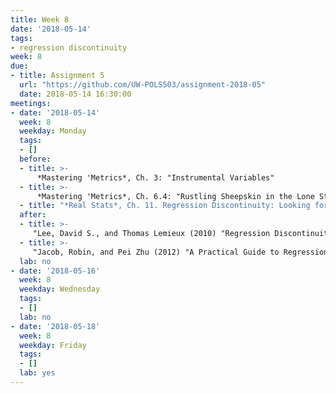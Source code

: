 ```yaml
---
title: Week 8
date: '2018-05-14'
tags:
- regression discontinuity
week: 8
due:
- title: Assignment 5
  url: "https://github.com/UW-POLS503/assignment-2018-05"
  date: 2018-05-14 16:30:00
meetings:
- date: '2018-05-14'
  week: 8
  weekday: Monday
  tags:
  - []
  before: 
  - title: >-
      *Mastering 'Metrics*, Ch. 3: "Instrumental Variables"
  - title: >-
      *Mastering 'Metrics*, Ch. 6.4: "Rustling Sheepskin in the Lone Star State"
  - title: "*Real Stats*, Ch. 11. Regression Discontinuity: Looking for Jumps in Data"
  after:
  - title: >-
     "Lee, David S., and Thomas Lemieux (2010) "Regression Discontinuity Designs in Economics", *Journal of Economic Literature* [DOI:10.1257/jel.48.2.281](https://dx.doi.org/10.1257/jel.48.2.281)"
  - title: >-
     "Jacob, Robin, and Pei Zhu (2012) "A Practical Guide to Regression Discontinuity" [URL](https://www.mdrc.org/sites/default/files/regression_discontinuity_full.pdf)"
  lab: no
- date: '2018-05-16'
  week: 8
  weekday: Wednesday
  tags:
  - []
  lab: no
- date: '2018-05-18'
  week: 8
  weekday: Friday
  tags:
  - []
  lab: yes
---
```


